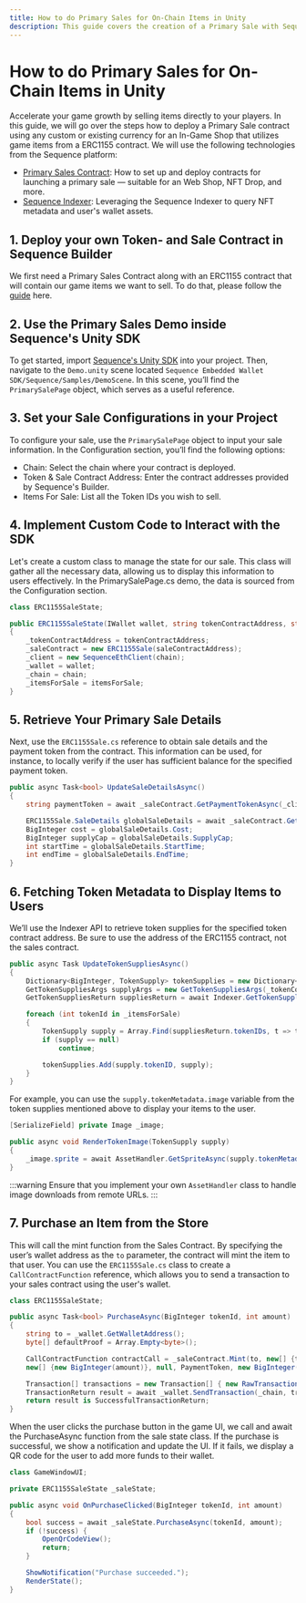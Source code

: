 ```yaml
---
title: How to do Primary Sales for On-Chain Items in Unity
description: This guide covers the creation of a Primary Sale with Sequence's Unity SDK.
---
```


# How to do Primary Sales for On-Chain Items in Unity

Accelerate your game growth by selling items directly to your players. In this guide, we will go over the steps how
to deploy a Primary Sale contract using any custom or existing currency for an In-Game Shop that utilizes game items
from a ERC1155 contract. We will use the following technologies from the Sequence platform:

- [Primary Sales Contract](/solutions/collectibles/contracts/deploy-primary-sales-contract/): How to set up and deploy contracts for launching a primary sale — suitable for an Web Shop, NFT Drop, and more.
- [Sequence Indexer](solutions/builder/indexer): Leveraging the Sequence Indexer to query NFT metadata and user's wallet assets.

## 1. Deploy your own Token- and Sale Contract in Sequence Builder

We first need a Primary Sales Contract along with an ERC1155 contract that will contain our game items we want to sell.
To do that, please follow the [guide](/solutions/collectibles/contracts/deploy-primary-sales-contract) here.

## 2. Use the Primary Sales Demo inside Sequence's Unity SDK

To get started, import [Sequence's Unity SDK](https://github.com/0xsequence/sequence-unity/releases) into your project.
Then, navigate to the `Demo.unity` scene located `Sequence Embedded Wallet SDK/Sequence/Samples/DemoScene`.
In this scene, you’ll find the `PrimarySalePage` object, which serves as a useful reference.

## 3. Set your Sale Configurations in your Project

To configure your sale, use the `PrimarySalePage` object to input your sale information.
In the Configuration section, you’ll find the following options:

- Chain: Select the chain where your contract is deployed.
- Token & Sale Contract Address: Enter the contract addresses provided by Sequence's Builder.
- Items For Sale: List all the Token IDs you wish to sell.

## 4. Implement Custom Code to Interact with the SDK

Let's create a custom class to manage the state for our sale. This class will gather all the necessary data,
allowing us to display this information to users effectively.
In the PrimarySalePage.cs demo, the data is sourced from the Configuration section.

```csharp
class ERC1155SaleState;

public ERC1155SaleState(IWallet wallet, string tokenContractAddress, string saleContractAddress, Chain chain, int[] itemsForSale)
{
    _tokenContractAddress = tokenContractAddress;
    _saleContract = new ERC1155Sale(saleContractAddress);
    _client = new SequenceEthClient(chain);
    _wallet = wallet;
    _chain = chain;
    _itemsForSale = itemsForSale;
}
```

## 5. Retrieve Your Primary Sale Details

Next, use the `ERC1155Sale.cs` reference to obtain sale details and the payment token from the contract.
This information can be used, for instance, to locally verify if the user has sufficient balance for the specified payment token.

```csharp
public async Task<bool> UpdateSaleDetailsAsync()
{
    string paymentToken = await _saleContract.GetPaymentTokenAsync(_client);

    ERC1155Sale.SaleDetails globalSaleDetails = await _saleContract.GetGlobalSaleDetailsAsync(_client);
    BigInteger cost = globalSaleDetails.Cost;
    BigInteger supplyCap = globalSaleDetails.SupplyCap;
    int startTime = globalSaleDetails.StartTime;
    int endTime = globalSaleDetails.EndTime;
}
```

## 6. Fetching Token Metadata to Display Items to Users

We’ll use the Indexer API to retrieve token supplies for the specified token contract address.
Be sure to use the address of the ERC1155 contract, not the sales contract.

```csharp
public async Task UpdateTokenSuppliesAsync()
{
    Dictionary<BigInteger, TokenSupply> tokenSupplies = new Dictionary<BigInteger, TokenSupply>();
    GetTokenSuppliesArgs supplyArgs = new GetTokenSuppliesArgs(_tokenContractAddress, true);
    GetTokenSuppliesReturn suppliesReturn = await Indexer.GetTokenSupplies((int) _chain, supplyArgs);

    foreach (int tokenId in _itemsForSale)
    {
        TokenSupply supply = Array.Find(suppliesReturn.tokenIDs, t => t.tokenID == tokenId);
        if (supply == null)
            continue;

        tokenSupplies.Add(supply.tokenID, supply);
    }
}
```

For example, you can use the `supply.tokenMetadata.image` variable from the token supplies mentioned above
to display your items to the user.

```csharp
[SerializeField] private Image _image;

public async void RenderTokenImage(TokenSupply supply)
{
    _image.sprite = await AssetHandler.GetSpriteAsync(supply.tokenMetadata.image);
}
```

:::warning
Ensure that you implement your own `AssetHandler` class to handle image downloads from remote URLs.
:::

## 7. Purchase an Item from the Store

This will call the mint function from the Sales Contract. By specifying the user’s wallet address as the `to` parameter,
the contract will mint the item to that user. You can use the `ERC1155Sale.cs` class to create a `CallContractFunction`
reference, which allows you to send a transaction to your sales contract using the user's wallet.

```csharp
class ERC1155SaleState;

public async Task<bool> PurchaseAsync(BigInteger tokenId, int amount)
{
    string to = _wallet.GetWalletAddress();
    byte[] defaultProof = Array.Empty<byte>();

    CallContractFunction contractCall = _saleContract.Mint(to, new[] {tokenId},
    new[] {new BigInteger(amount)}, null, PaymentToken, new BigInteger(1), defaultProof);

    Transaction[] transactions = new Transaction[] { new RawTransaction(contractCall) };
    TransactionReturn result = await _wallet.SendTransaction(_chain, transactions);
    return result is SuccessfulTransactionReturn;
}
```

When the user clicks the purchase button in the game UI, we call and await the PurchaseAsync function from the sale state class.
If the purchase is successful, we show a notification and update the UI.
If it fails, we display a QR code for the user to add more funds to their wallet.

```csharp
class GameWindowUI;

private ERC1155SaleState _saleState;

public async void OnPurchaseClicked(BigInteger tokenId, int amount)
{
    bool success = await _saleState.PurchaseAsync(tokenId, amount);
    if (!success) {
        OpenQrCodeView();
        return;
    }

    ShowNotification("Purchase succeeded.");
    RenderState();
}
```
